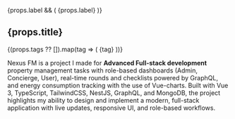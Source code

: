 

  <ProjectBanner project={props} />

  {props.label && (
    <span className="inline-block mb-4 px-3 py-1 text-sm font-semibold rounded-full bg-teal-100 text-teal-700 dark:bg-teal-900 dark:text-teal-300">
      {props.label}
    </span>
  )}


  <h2 className="text-2xl font-bold mb-4">
    <span className="bg-clip-text text-transparent bg-gradient-to-r from-teal-400 via-cyan-500 to-blue-600 dark:from-teal-300 dark:via-cyan-400 dark:to-blue-400">
       {props.title}
    </span>
  </h2>

  {(props.tags ?? []).map(tag => (
    <span
      key={tag}
      className="px-3 py-1 text-xs sm:text-sm font-mono bg-gray-200 dark:bg-slate-800 rounded-full mt-1 inline-block mr-2 mb-4 text-gray-800 dark:text-gray-200"
    >
      {tag}
    </span>
  ))}


  Nexus FM is a project I made for **Advanced Full-stack development** property management tasks with role-based dashboards (Admin, Concierge, User), real-time rounds and checklists powered by GraphQL, and energy consumption tracking with the use of Vue-charts. 
  Built with Vue 3, TypeScript, TailwindCSS, NestJS, GraphQL, and MongoDB, the project highlights my ability to design and implement a modern, full-stack application with live updates, responsive UI, and role-based workflows.